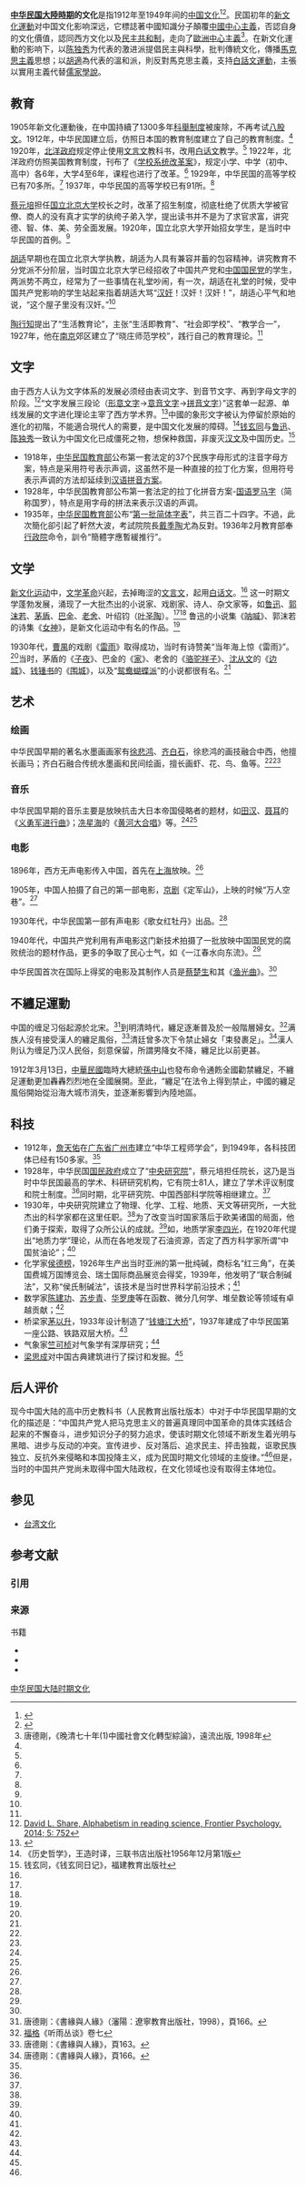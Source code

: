 '''[[中华民国_(大陸時期)|中华民国大陸時期]]的文化'''是指1912年至1949年间的[[中华文化|中国文化]]<ref name="pig" >{{cite book |author=刘林生 |title=《中国历史》|year=1997-06-01 |publisher=岳麓书社 |location=长沙市 |pages=71页到75页 |ISBN = 7-80520-936-7 |language=zh-hans }}</ref><ref name="lion" >{{cite book |author=人民教育出版社历史室 |title=《中国近代现代史》|year=2003-12-01 |publisher=人民教育出版社 |location=北京市 |pages=77页到84页 |ISBN = 7-107-15194-0 |language=zh-hans }}</ref>。民国初年的[[新文化運動|新文化運動]]对中国文化影响深远，它標誌著中國知識分子顛覆[[中國中心主義|中國中心主義]]，否認自身的文化價值，認同西方文化以及[[民主共和制|民主共和制]]，走向了[[歐洲中心主義|歐洲中心主義]]<ref>唐德剛，《晚清七十年(1)中國社會文化轉型綜論》，遠流出版, 1998年</ref>。在新文化運動的影响下，以[[陈独秀|陈独秀]]为代表的激进派提倡民主與科學，批判傳統文化，傳播[[馬克思主義|馬克思主義]]思想；以[[胡適|胡適]]為代表的溫和派，則反對馬克思主義，支持[[白話文運動|白話文運動]]，主張以實用主義代替[[儒家學說|儒家學說]]。

==教育==
{{Main|中华民国教育}}
1905年新文化運動後，在中国持續了1300多年[[科舉制度|科舉制度]]被废除，不再考试[[八股文|八股文]]。1912年，中华民国建立后，仿照日本国的教育制度建立了自己的教育制度。<ref name="pig" />
1920年，[[北洋政府|北洋政府]]规定停止使用[[文言文|文言文]]教科书，改用[[白话文|白话文]]教学。<ref name="pig" />
1922年，北洋政府仿照美国教育制度，刊布了《[[学校系统改革案|学校系统改革案]]》，规定小学、中学（初中、高中）各6年，大学4至6年，课程也进行了改革。<ref name="pig" />
1929年，中华民国的高等学校已有70多所。<ref name="lion" />
1937年，中华民国的高等学校已有91所。<ref name="lion" />

[[蔡元培|蔡元培]]担任[[国立北京大学|国立北京大学]]校长之时，改革了招生制度，彻底杜绝了优质大学被官僚、商人的没有真才实学的纨绔子弟入学，提出读书并不是为了求官求富，讲究德、智、体、美、劳全面发展。1920年，国立北京大学开始招女学生，是当时中华民国的首例。<ref name="pig" />

[[胡适|胡适]]早期也在国立北京大学执教，胡适为人具有兼容并蓄的包容精神，讲究教育不分党派不分阶层，当时国立北京大学已经招收了中国共产党和[[中国国民党|中国国民党]]的学生，两派势不两立，经常为了一些事情在礼堂吵闹，有一次，胡适在礼堂的时候，受中国共产党影响的学生站起来指着胡适大骂“[[汉奸|汉奸]]！汉奸！汉奸！”，胡适心平气和地说，“这个屋子里没有汉奸。”<ref name="pig" />

[[陶行知|陶行知]]提出了“生活教育论”，主张“生活即教育”、“社会即学校”、“教学合一”，1927年，他在[[南京|南京]]郊区建立了“晓庄师范学校”，践行自己的教育理论。<ref name="pig" />
==文字==
{{main|漢字改革|漢字拉丁化}}
由于西方人认为文字体系的发展必须经由表词文字、到音节文字、再到字母文字的阶段。<ref>[http://www.ncbi.nlm.nih.gov/pmc/articles/PMC4102849/ David L. Share, Alphabetism in reading science, Frontier Psychology. 2014; 5: 752]</ref>“文字发展三段论（[[形意文字|形意文字]]→[[意音文字|意音文字]]→[[拼音文字|拼音文字]]）”这套单一起源、单线发展的文字进化理论主宰了西方学术界。<ref>{{Cite web |url=http://oi.uchicago.edu/research/publications/misc/study-writing |title=A Study of Writing |accessdate=2015-08-03 |archive-date=2015-09-19 |archive-url=https://web.archive.org/web/20150919165952/http://oi.uchicago.edu/research/publications/misc/study-writing |dead-url=no }}</ref>中國的象形文字被认为停留於原始的進化的初階，不能適合現代人的需要，是中国文化发展的障碍。<ref>《历史哲学》，王造时译，三联书店出版社1956年12月第1版</ref>[[钱玄同|钱玄同]]与[[鲁迅|鲁迅]]、[[陈独秀|陈独秀]]一致认为中国文化已成僵死之物，想保种救国，非废灭[[汉文|汉文]]及中国历史。<ref>钱玄同，《钱玄同日记》，福建教育出版社</ref>
*1918年，[[中华民国教育部|中华民国教育部]]公布第一套法定的37个民族字母形式的注音字母方案，特点是采用符号表示声调，这虽然不是一种直接的拉丁化方案，但用符号表示声调的方法却延续到[[汉语拼音方案|汉语拼音方案]]。
*1928年，中华民国教育部公布第一套法定的拉丁化拼音方案-[[国语罗马字|国语罗马字]]（简称国罗），特点是用字母的拼法来表示汉语的声调。
*1935年，[[中华民国教育部|中华民国教育部]]公布“[[第一批简体字表|第一批简体字表]]”，共三百二十四字。不過，此次簡化卻引起了軒然大波，考試院院長[[戴季陶|戴季陶]]尤為反對。1936年2月教育部奉[[中華民國行政院|行政院]]命令，訓令“簡體字應暫緩推行”。
==文学==
[[新文化运动|新文化运动]]中，[[文学革命|文学革命]]兴起，去掉晦涩的[[文言文|文言文]]，起用[[白话文|白话文]]。<ref name="pig" />
这一时期文学蓬勃发展，涌现了一大批杰出的小说家、戏剧家、诗人、杂文家等，如[[鲁迅|鲁迅]]、[[郭沫若|郭沫若]]、[[茅盾|茅盾]]、[[巴金|巴金]]、[[老舍|老舍]]、叶绍钧（[[叶圣陶|叶圣陶]]）。<ref name="pig" /><ref name="lion" />
鲁迅的小说集《[[呐喊|呐喊]]》、郭沫若的诗集《[[女神_(詩集)|女神]]》，是新文化运动中有名的作品。<ref name="pig" />

1930年代，[[曹禺|曹禺]]的戏剧《[[雷雨_(話劇)|雷雨]]》取得成功，当时有诗赞美“当年海上惊《雷雨》”。<ref name="pig" />当时，茅盾的《[[子夜|子夜]]》、巴金的《[[家_(小说)|家]]》、老舍的《[[骆驼祥子|骆驼祥子]]》、[[沈从文|沈从文]]的《[[边城_(小说)|边城]]》、[[钱锺书|钱锺书]]的《[[围城|围城]]》，以及“[[鸳鸯蝴蝶派|鸳鸯蝴蝶派]]”的小说都很有名。<ref name="pig" />

==艺术==

===绘画===
中华民国早期的著名水墨画画家有[[徐悲鸿|徐悲鸿]]、[[齐白石|齐白石]]，徐悲鸿的画技融合中西，他擅长画马；齐白石融合传统水墨画和民间绘画，擅长画虾、花、鸟、鱼等。<ref name="pig" /><ref name="lion" />

===音乐===

中华民国早期的音乐主要是放映抗击大日本帝国侵略者的题材，如[[田汉|田汉]]、[[聂耳|聂耳]]的《[[义勇军进行曲|义勇军进行曲]]》；[[冼星海|冼星海]]的《[[黄河大合唱|黄河大合唱]]》等。<ref name="pig" /><ref name="lion" />

===电影===

1896年，西方无声电影传入中国，首先在[[上海|上海]]放映。<ref name="pig" />

1905年，中国人拍摄了自己的第一部电影，[[京剧|京剧]]《定军山》，上映的时候“万人空巷”。<ref name="pig" />

1930年代，中华民国第一部有声电影《歌女红牡丹》出品。<ref name="pig" />

1940年代，中国共产党利用有声电影这门新技术拍摄了一批放映中国国民党的腐败统治的题材作品，更多的争取了民心士气，如《一江春水向东流》。<ref name="pig" />

中华民国首次在国际上得奖的电影及其制作人员是[[蔡楚生|蔡楚生]]和其《[[渔光曲|渔光曲]]》。<ref name="lion" />

==不纏足運動==
{{main|纏足}}
中国的缠足习俗起源於北宋。<ref>唐德剛：《書緣與人緣》（瀋陽：遼寧教育出版社，1998），頁166。</ref>到明清時代，纏足逐漸普及於一般階層婦女。<ref>[[福格|福格]]《听雨丛谈》卷七</ref>满族人沒有接受漢人的纏足風俗，<ref>唐德剛：《書緣與人緣》，頁163。</ref>清廷曾多次下令禁止婦女「束發裹足」。<ref>唐德剛：《書緣與人緣》，頁166。</ref>漢人則认为缠足乃汉人民俗，刻意保留，所謂男降女不降，纏足比以前更甚。

1912年3月13日，[[中華民國|中華民國]]臨時大總統[[孫中山|孫中山]]也發布命令通飭全國勸禁纏足，不纏足運動更加轟轟烈烈地在全國展開。至此，“纏足”在法令上得到禁止，中國的纏足風俗開始從沿海大城市消失，並逐漸影響到內陸地區。
==科技==
{{Main|中华民国科技}}

*1912年，[[詹天佑|詹天佑]]在[[广东省|广东省]][[广州市|广州市]]建立“中华工程师学会”，到1949年，各科技团体已经有150多家。<ref name="lion" />
*1928年，中华民国[[国民政府|国民政府]]成立了“[[中央研究院|中央研究院]]”，蔡元培担任院长，这乃是当时中华民国最高的学术、科研研究机构，它有院士81人，建立了学术评议制度和院士制度。<ref name="pig" />同时期，北平研究院、中国西部科学院等相继建立。<ref name="lion" />
*1930年，中央研究院建立了物理、化学、工程、地质、天文等研究所，一大批杰出的科学家都在这里任职。<ref name="pig" />为了改变当时国家落后于欧美诸国的局面，他们勇于探索，取得了众所公认的成就。<ref name="pig" />如，地质学家[[李四光|李四光]]，在1920年代提出“地质力学”理论，从而在各地发现了石油资源，否定了西方科学家所谓“中国贫油论”；<ref name="pig" />
*化学家[[侯德榜|侯德榜]]，1926年生产出当时亚洲的第一批纯碱，商标名“红三角”，在美国费城万国博览会、瑞士国际商品展览会得奖，1939年，他发明了“联合制碱法”，又称“侯氏制碱法”，该技术是当时世界科学前沿技术；<ref name="pig" />
*数学家[[陈建功|陈建功]]、[[苏步青|苏步青]]、[[华罗庚|华罗庚]]等在函数、微分几何学、堆垒数论等领域有卓越贡献；<ref name="lion" />
*桥梁家[[茅以升|茅以升]]，1933年设计制造了“[[钱塘江大桥|钱塘江大桥]]”，1937年建成了中华民国第一座公路、铁路双层大桥。<ref name="pig" />
*气象家[[竺可桢|竺可桢]]对气象学有深厚研究；<ref name="lion" />
*[[梁思成|梁思成]]对中国古典建筑进行了探讨和发掘。<ref name="lion" />
==后人评价==
现今中国大陆的高中历史教科书（人民教育出版社版本）中对于中华民国早期的文化的描述是：“中国共产党人把马克思主义的普遍真理同中国革命的具体实践结合起来的不懈奋斗，进步知识分子的努力追求，使该时期文化领域不断发生着光明与黑暗、进步与反动的冲突。宣传进步、反对落后、追求民主、抨击独裁，讴歌民族独立、反抗外来侵略和本国投降主义，成为民国时期文化领域的主旋律。”<ref name="lion" />但是，当时的中国共产党尚未取得中国大陆政权，在文化领域也没有取得主体地位。

==参见==
*[[台湾文化|台湾文化]]
== 参考文献 ==
=== 引用 ===
{{Reflist|30em}}

=== 来源 ===
{{refbegin}}
; 书籍
* {{cite book |language=zh-hans |author=林志宏 |title=《民国乃敌国也：政治文化转型下的清遗民》 |year=2013 |publisher=中华书局 |location=北京 |pages= |ISBN = 9787101084986 }}
* {{cite book |language=zh-hans |author=美国张英进  |title=《民国时期的上海电影与城市文化》 |year=2011 |publisher=北京大学出版社 |location=北京 |pages= |ISBN = 9787301189597 }}
* {{cite book |language=zh-hans |author=柳诒徵 |title=《中国文化史》|year=2010 |publisher=岳麓书社 |location=长沙市 |pages= |ISBN = 9787807612667 }}
{{refend}}
{{中華民國主題|state=expanded}}
{{DEFAULTSORT:Zhong中}}
[[Category:中华民国大陆时期文化|]]